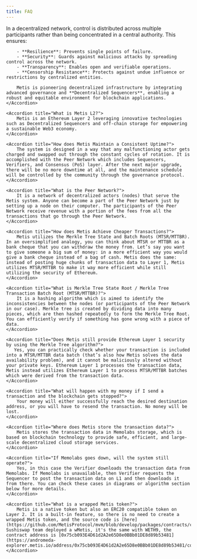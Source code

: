 ```yaml
---
title: FAQ
---
```



<Accordions>
    <Accordion title="What is a Decentralized Network?">
        In a decentralized network, control is distributed across multiple participants rather than being concentrated in a central authority. This ensures:

        - **Resilience**: Prevents single points of failure.
        - **Security**: Guards against malicious attacks by spreading control across the network.
        - **Transparency**: Enables open and verifiable operations.
        - **Censorship Resistance**: Protects against undue influence or restrictions by centralized entities.

        Metis is pioneering decentralized infrastructure by integrating advanced governance and **Decentralized Sequencers**, enabling a robust and equitable environment for blockchain applications.
    </Accordion>

    <Accordion title="What is Metis L2?">
        Metis is an Ethereum Layer 2 leveraging innovative technologies such as Decentralized Sequencers and off-chain storage for empowering a sustainable Web3 economy.
    </Accordion>

    <Accordion title="How does Metis Maintain a Consistent Uptime?">
        The system is designed in a way that any malfunctioning actor gets charged and swapped out through the constant cycles of rotation. It is accomplished with the Peer Network which includes Sequencers, Verifiers, and Consensus (PoS) layer. After the next major upgrade, there will be no more downtime at all, and the maintenance schedule will be controlled by the community through the governance protocol.
    </Accordion>

    <Accordion title="What is the Peer Network?">
        It is a network of decentralized actors (nodes) that serve the Metis system. Anyone can become a part of the Peer Network just by setting up a node on their computer. The participants of the Peer Network receive revenue with a portion of the fees from all the transactions that go through the Peer Network.
    </Accordion>

    <Accordion title="How does Metis Achieve Cheaper Transactions?">
        Metis utilizes the Merkle Tree State and Batch Roots (MTSR/MTTBR). In an oversimplified analogy, you can think about MTSR or MTTBR as a bank cheque that you can withdraw the money from. Let’s say you want to give someone a big sum of money: in a more efficient way you would give a bank cheque instead of a bag of cash. Metis does the same: instead of posting huge chunks of transaction data to Layer 1, Metis utilizes MTSR/MTTBR to make it way more efficient while still utilizing the security of Ethereum.
    </Accordion>

    <Accordion title="What is Merkle Tree State Root / Merkle Tree Transaction Batch Root (MTSR/MTTBR)?">
        It is a hashing algorithm which is aimed to identify the inconsistencies between the nodes (or participants of the Peer Network in our case). Merkle tree is created by dividing data into many pieces, which are then hashed repeatedly to form the Merkle Tree Root. You can efficiently verify if something has gone wrong with a piece of data.
    </Accordion>

    <Accordion title="Does Metis still provide Ethereum Layer 1 security by using the Merkle Tree algorithm?">
       Yes, you can practically check whether your transaction is included into a MTSR/MTTBR data batch (that’s also how Metis solves the data availability problem), and it cannot be maliciously altered without your private keys. Ethereum Layer 1 processes the transaction data, Metis instead utilizes Ethereum Layer 1 to process MTSR/MTTBR batches which were derived from the transaction data.
    </Accordion>

    <Accordion title="What will happen with my money if I send a transaction and the blockchain gets stopped?">
        Your money will either successfully reach the desired destination address, or you will have to resend the transaction. No money will be lost.
    </Accordion>

    <Accordion title="Where does Metis store the transaction data?">
        Metis stores the transaction data in Memolabs storage, which is based on blockchain technology to provide safe, efficient, and large-scale decentralized cloud storage services.
    </Accordion>

    <Accordion title="If Memolabs goes down, will the system still operate?">
        Yes, in this case the Verifier downloads the transaction data from Memolabs. If Memolabs is unavailable, then Verifier requests the Sequencer to post the transaction data on L1 and then downloads it from there. You can check these cases in diagrams or algorithm section below for more details.
    </Accordion>

    <Accordion title="What is a wrapped Metis token?">
        Metis is a native token but also an ERC20 compatible token on Layer 2. It is a built-in feature, so there is no need to create a wrapped Metis token, and the source code is [here](https://github.com/MetisProtocol/mvm/blob/develop/packages/contracts/contracts/MVM/MVM_Coinbase.sol). Sushiswap team deployed a wMetis, it's the same with WETH9, the contract address is [0x75cb093E4D61d2A2e65D8e0BBb01DE8d89b53481](https://andromeda-explorer.metis.io/address/0x75cb093E4D61d2A2e65D8e0BBb01DE8d89b53481/contracts)
    </Accordion>

</Accordions>
